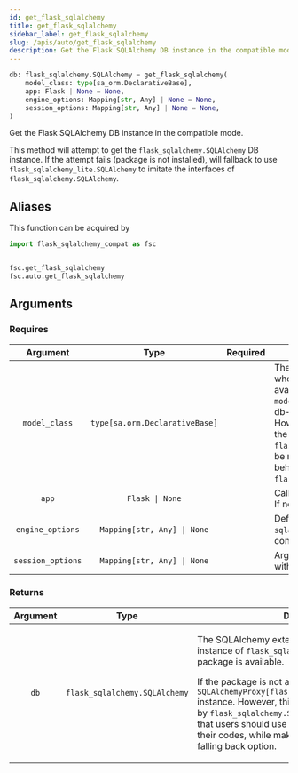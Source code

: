 ```yaml
---
id: get_flask_sqlalchemy
title: get_flask_sqlalchemy
sidebar_label: get_flask_sqlalchemy
slug: /apis/auto/get_flask_sqlalchemy
description: Get the Flask SQLAlchemy DB instance in the compatible mode.
---
```





<APITopBar type="func" source="auto.get_flask_sqlalchemy" />

```python
db: flask_sqlalchemy.SQLAlchemy = get_flask_sqlalchemy(
    model_class: type[sa_orm.DeclarativeBase],
    app: Flask | None = None,
    engine_options: Mapping[str, Any] | None = None,
    session_options: Mapping[str, Any] | None = None,
)
```

Get the Flask SQLAlchemy DB instance in the compatible mode.

This method will attempt to get the `flask_sqlalchemy.SQLAlchemy` DB instance.
If the attempt fails (package is not installed), will fallback to use
`flask_sqlalchemy_lite.SQLAlchemy` to imitate the interfaces of
`flask_sqlalchemy.SQLAlchemy`.

## Aliases

This function can be acquired by

```python
import flask_sqlalchemy_compat as fsc


fsc.get_flask_sqlalchemy
fsc.auto.get_flask_sqlalchemy
```

## Arguments

### Requires

|     Argument      |              Type              |             Required              | <center>Description</center>                                                                                                                                                                                                                                                                                                                                                        |
| :---------------: | :----------------------------: | :-------------------------------: | ----------------------------------------------------------------------------------------------------------------------------------------------------------------------------------------------------------------------------------------------------------------------------------------------------------------------------------------------------------------------------------- |
|   `model_class`   | `type[sa.orm.DeclarativeBase]` | <InlineIcon icon={vsiCheckIcon}/> | The base model type applied to the whole database. If `flask_sqlalchemy` is available, this type will be used as `model_class` argument for creating the db-specific base model type. However, if the db instance fallback to the version provided by `flask_sqlalchemy_lite`, this type will be modified inplace to imitate the behavior of `flask_sqlalchemy.SQLAlchemy().Model`. |
|       `app`       |        `Flask \| None`         |                                   | Call `init_app` on this Flask application. If not specified, will not call `init_app`.                                                                                                                                                                                                                                                                                              |
| `engine_options`  |  `Mapping[str, Any] \| None`   |                                   | Default arguments passed to `sqlalchemy.create_engine` for each configured engine.                                                                                                                                                                                                                                                                                                  |
| `session_options` |  `Mapping[str, Any] \| None`   |                                   | Arguments to configure `sessionmaker` with.                                                                                                                                                                                                                                                                                                                                         |

### Returns

| Argument |             Type              | <center>Description</center>                                                                                                                                                                                                                                                                                                                                                                                                                                                             |
| :------: | :---------------------------: | :--------------------------------------------------------------------------------------------------------------------------------------------------------------------------------------------------------------------------------------------------------------------------------------------------------------------------------------------------------------------------------------------------------------------------------------------------------------------------------------- |
|   `db`   | `flask_sqlalchemy.SQLAlchemy` | <p>The SQLAlchemy extension instance. It will be an instance of `flask_sqlalchemy.SQLAlchemy` if the package is available.</p><p>If the package is not available, will attempt to return a `SQLAlchemyProxy[flask_sqlalchemy_lite.SQLAlchemy]` instance. However, this returned value is still notated by `flask_sqlalchemy.SQLAlchemy`, which indicates that users should use `flask_sqlalchemy` to develop their codes, while making this returned value as a falling back option.</p> |
